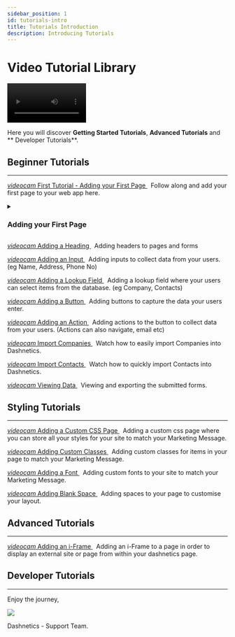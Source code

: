 ```yaml
---
sidebar_position: 1
id: tutorials-intro
title: Tutorials Introduction
description: Introducing Tutorials
---
```


# Video Tutorial Library

<video className="end" width="180px" controls="true" autoplay="true" src="/vids/Dashnetics-Intro.mp4" type="video/mp4">
</video>

Here you will discover **Getting Started Tutorials**, **Advanced Tutorials** and ** Developer Tutorials**.

## Beginner Tutorials
---
[<i className="material-icons-h2">videocam</i> First Tutorial - Adding your First Page ](/vids/Dashnetics-addapage.mp4) &nbsp; Follow along and add your first page to your web app here.

<details>

<summary>

<h3 style={{ display: 'inline'}}> Adding your First Page </h3>

</summary><p></p>



Welcome to the first video in the Dashnetics Video Tutorial Series.

For the best experience, we recommend you follow along with these Tutorials 

as you work on your own dashnetics server, pausing the video whenever you need to.

In this first video we will unbox a blank Dashnetics Application and add our first page.

After receiving a link and login details from your dashnetics team

The first thing to note is that Dashnetics is made up of two sites,  

your public facing site which will start out blank

and a password protected administration site which you will use to build your front facing site.

the difference between the two is an admin dot at the front of the admin site.

Once we've logged in to the admin site we can begin building our web application, 

Lets create our first page. 

The first option under the menu  is "Page Settings"

The button under Page Settings is "Add"

Lets give it a name e.g. "Home Page" and a URI e.g. "home"

Its our only page, so let's tick the "default" option which will make it our users' landing page.

Once we save, we can refresh our public facing site and see it has redirected us to our first page, which is blank.


</details>
<p></p>


[<i className="material-icons-h2">videocam</i> Adding a Heading ](/vids/Dashnetics-addheader.mp4)  &nbsp; Adding headers to pages and forms

[<i className="material-icons-h2">videocam</i> Adding an Input ](/vids/Dashnetics-addinputs.mp4)  &nbsp; Adding inputs to collect data from your users. (eg Name, Address, Phone No)

[<i className="material-icons-h2">videocam</i> Adding a Lookup Field ](/vids/Dashnetics-AddLookup.mp4)  &nbsp; Adding a lookup field where your users can select items from the database. (eg Company, Contacts)

[<i className="material-icons-h2">videocam</i> Adding a Button ](/vids/Dashnetics-addbutton.mp4)  &nbsp; Adding buttons to capture the data your users enter.

[<i className="material-icons-h2">videocam</i> Adding an Action ](/vids/Dashnetics-addaction.mp4)  &nbsp; Adding actions to the button to collect data from your users. (Actions can also navigate, email etc) 

[<i className="material-icons-h2">videocam</i> Import Companies ](/vids/Dashnetics-Import-Companies.mp4)  &nbsp; Watch how to easily import Companies into Dashnetics.

[<i className="material-icons-h2">videocam</i> Import Contacts ](/vids/Dashnetics-Import-Contacts.mp4)  &nbsp; Watch how to quickly import Contacts into Dashnetics.

[<i className="material-icons-h2">videocam</i> Viewing Data ](/vids/Dashnetics-submittedforms.mp4)  &nbsp; Viewing and exporting the submitted forms. 

## Styling Tutorials
---
[<i className="material-icons-h2">videocam</i> Adding a Custom CSS Page ](/vids/Dashnetics-addcustomcsspage.mp4)  &nbsp; Adding a custom css page where you can store all your styles for your site to match your Marketing Message.

[<i className="material-icons-h2">videocam</i> Adding Custom Classes ](/vids/Dashnetics-addcustomclasses.mp4)  &nbsp; Adding custom classes for items in your page to match your Marketing Message.

[<i className="material-icons-h2">videocam</i> Adding a Font ](/vids/Dashnetics-addfont.mp4)  &nbsp; Adding custom fonts to your site to match your Marketing Message.

[<i className="material-icons-h2">videocam</i> Adding Blank Space ](/vids/Dashnetics-addspace.mp4)  &nbsp; Adding spaces to your page to customise your layout.


## Advanced Tutorials
---
[<i className="material-icons-h2">videocam</i> Adding an i-Frame ](/vids/Dashnetics-addiframe.mp4)  &nbsp; Adding an i-Frame to a page in order to display an external site or page from within your dashnetics page. 

## Developer Tutorials
---

<div className="features-icon-container"></div>


Enjoy the journey, 

[ ![](/img/favicon.png) ](https://dashnetics.com.au)

Dashnetics - Support Team.


